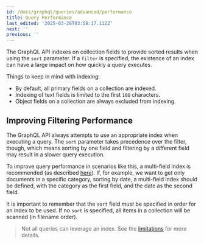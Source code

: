 ```yaml
---
id: /docs/graphql/queries/advanced/performance
title: Query Performance
last_edited: '2025-03-26T03:58:17.112Z'
next: ''
previous: ''
---
```


The GraphQL API indexes on collection fields to provide sorted results when using the `sort` parameter. If a `filter` is specified, the existence of an index can have a large impact on how quickly a query executes.

Things to keep in mind with indexing:

* By default, all primary fields on a collection are indexed.
* Indexing of text fields is limited to the first `100` characters.
* Object fields on a collection are always excluded from indexing.

## Improving Filtering Performance

The GraphQL API always attempts to use an appropriate index when executing a query. The `sort` parameter takes precedence over the filter, though, which means sorting by one field and filtering by a different field may result in a slower query execution.

To improve query performance in scenarios like this, a multi-field index is recommended (as described [here](/docs/graphql/queries/advanced/sorting/#sorting-on-multiple-fields)). If, for example, we want to get only documents in a specific category, sorting by date, a multi-field index should be defined, with the category as the first field, and the date as the second field.

It is important to remember that the `sort` field *must* be specified in order for an index to be used. If no `sort` is specified, all items in a collection will be scanned (in filename order).

> Not all queries can leverage an index. See the [limitations](/docs/graphql/queries/advanced/limitations/#indexing) for more details.

